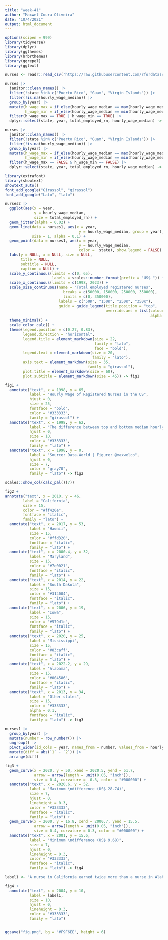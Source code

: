 ```yaml
---
title: "week-41"
author: "Maxwel Coura Oliveira"
date: "10/4/2021"
output: html_document
---
```


```r
options(scipen = 999)
library(tidyverse)
library(dplyr)
library(ggthemes)
library(hrbrthemes)
library(ggrepel)
library(ggtext)
```


```r
nurses <- readr::read_csv('https://raw.githubusercontent.com/rfordatascience/tidytuesday/master/data/2021/2021-10-05/nurses.csv')
```
```r
nurses |> 
  janitor::clean_names() |> 
  filter(!state %in% c("Puerto Rico", "Guam", "Virgin Islands")) |> 
  filter(!is.na(hourly_wage_median)) |> 
  group_by(year) |> 
  mutate(h_wage_max = if_else(hourly_wage_median == max(hourly_wage_median), TRUE, FALSE),
         h_wage_min = if_else(hourly_wage_median == min(hourly_wage_median), TRUE, FALSE)) |> 
  filter(h_wage_max == TRUE | h_wage_min == TRUE) |> 
  dplyr::select(state, year, total_employed_rn, hourly_wage_median) -> nurses1
```


```r
nurses |> 
  janitor::clean_names() |> 
  filter(!state %in% c("Puerto Rico", "Guam", "Virgin Islands")) |> 
  filter(!is.na(hourly_wage_median)) |> 
  group_by(year) |> 
  mutate(h_wage_max = if_else(hourly_wage_median == max(hourly_wage_median), TRUE, FALSE),
         h_wage_min = if_else(hourly_wage_median == min(hourly_wage_median), TRUE, FALSE)) |> 
  filter(h_wage_max == FALSE & h_wage_min == FALSE) |> 
  dplyr::select(state, year, total_employed_rn, hourly_wage_median) -> nurses2
```


```r
library(extrafont)
library(showtext)
showtext_auto()
font_add_google("Girassol", "girassol")
font_add_google("Lato", "lato")
```

```r
nurses2 |> 
  ggplot(aes(x = year, 
             y = hourly_wage_median, 
             size = total_employed_rn)) +
  geom_jitter(alpha = 0.02) +
  geom_line(data = nurses1, aes(x = year, 
                                 y = hourly_wage_median, group = year),
            size = 1, alpha = 0.1) +
  geom_point(data = nurses1, aes(x = year, 
                                 y = hourly_wage_median, 
                                 color =  state), show.legend = FALSE) +
  labs(y = NULL, x = NULL, size = NULL,
       title = NULL,
       subtitle = NULL,
       caption = NULL) +
  scale_y_continuous(limits = c(0, 65),
                     labels = scales::number_format(prefix = "US$ ")) +
  scale_x_continuous(limits = c(1998, 2023)) +
  scale_size_continuous(name = "Total employed registered nurses",
                          breaks = c(50000, 150000, 250000, 350000),
                          limits = c(0, 350000),
                        labels = c("50K", "150K", "250K", "350K"),
                        guide = guide_legend(title.position = "top",
                                             override.aes = list(colour = "#333333",
                                                                 alpha = 0.5))) +
  theme_minimal() +
  scale_color_calc() +
  theme(legend.position = c(0.27, 0.83),
        legend.direction = "horizontal",
        legend.title = element_markdown(size = 22, 
                                        family = "lato", 
                                        face = "bold"),
        legend.text = element_markdown(size = 20, 
                                       family = "lato"),
        axis.text = element_markdown(size = 35, 
                                     family = "girassol"),
        plot.title = element_markdown(size = 60),
        plot.subtitle = element_markdown(size = 45)) -> fig1
```



```r
fig1 +
  annotate("text", x = 1998, y = 65, 
           label = "Hourly Wage of Registered Nurses in the US",
           hjust = 0, 
           size = 25,
           fontface = "bold",
           color = "#333333",
           family = "girassol") + 
  annotate("text", x = 1998, y = 62, 
           label = "The difference between top and bottom median hourly wage by state has increased in the past 20 years",
           hjust = 0, 
           size = 10,
           color = "#333333",
           family = "lato") +
  annotate("text", x = 1998, y = 0, 
           label = "Source: Data.World | Figure: @maxwelco",
           hjust = 0, 
           size = 7,
           color = "gray70",
           family = "lato") -> fig2
```
```r
scales::show_col(calc_pal()(7))
```


```r
fig2 +
annotate("text", x = 2010, y = 46, 
        label = "California", 
        size = 15,
        color = "#ff420e",
        fontface = "italic",
        family = "lato") +
  annotate("text", x = 2017, y = 53, 
           label = "Hawaii", 
           size = 15,
           color = "#ffd320",
           fontface = "italic",
           family = "lato") +
  annotate("text", x = 2000.4, y = 32, 
           label = "Maryland", 
           size = 15,
           color = "#7e0021",
           fontface = "italic",
           family = "lato") +
  annotate("text", x = 2014, y = 22, 
           label = "South Dakota", 
           size = 15,
           color = "#314004",
           fontface = "italic",
           family = "lato") +
  annotate("text", x = 2006, y = 19, 
           label = "Iowa", 
           size = 15,
           color = "#579d1c",
           fontface = "italic",
           family = "lato") +
  annotate("text", x = 2020, y = 25, 
           label = "Mississippi",
           size = 15,
           color = "#83caff",
           fontface = "italic",
           family = "lato") +
  annotate("text", x = 2022.2, y = 29, 
           label = "Alabama", 
           size = 15,
           color = "#004586",
           fontface = "italic",
           family = "lato") +
  annotate("text", x = 2013, y = 34, 
           label = "Other states", 
           size = 15,
           color = "#333333",
           alpha = 0.1,
           fontface = "italic",
           family = "lato") -> fig3
```


```r
nurses1 |> 
  group_by(year) |> 
  mutate(number = row_number()) |> 
  ungroup() |> 
  pivot_wider(id_cols = year, names_from = number, values_from = hourly_wage_median) |> 
  mutate(diff = abs(`1` - `2`)) |> 
  arrange(diff)
```


```r
fig3 +
  geom_curve(x = 2020, y = 50, xend = 2020.5, yend = 51.7,
             arrow = arrow(length = unit(0.05, "inch")), 
             size = 0.4, curvature = -0.3, color = "#000000") +
  annotate("text", x = 2020.6, y = 52, 
           label = "Maximum \ndifference (US$ 28.74)", 
           size = 7,
           hjust = 0,
           lineheight = 0.3,
           color = "#333333",
           fontface = "italic",
           family = "lato") +
  geom_curve(x = 2000, y = 16.8, xend = 2000.7, yend = 15.5,
             arrow = arrow(length = unit(0.05, "inch")), 
             size = 0.4, curvature = 0.3, color = "#000000") +
  annotate("text", x = 2001, y = 15.6, 
           label = "Minimum \ndifference (US$ 9.68)", 
           size = 7,
           hjust = 0,
           lineheight = 0.3,
           color = "#333333",
           fontface = "italic",
           family = "lato") -> fig4
```


```r
label1 <- "A nurse in California earned twice more than a nurse in Alabama during the pandemic in 2020"

fig4 +
  annotate("text", x = 2004, y = 10,
           label = label1, 
           size = 10,
           hjust = 0,
           lineheight = 0.3,
           color = "#333333",
           family = "lato") 


ggsave("fig.png", bg = "#F9F6EE", height = 6)
```


